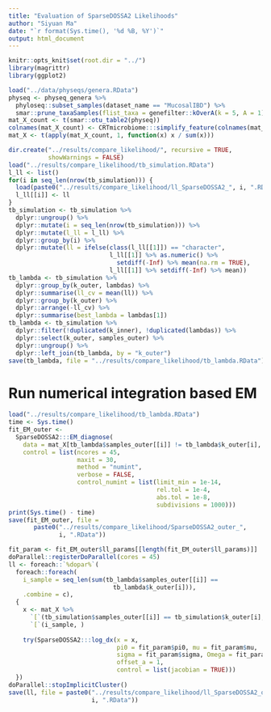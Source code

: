 ```yaml
---
title: "Evaluation of SparseDOSSA2 Likelihoods"
author: "Siyuan Ma"
date: "`r format(Sys.time(), '%d %B, %Y')`"
output: html_document
---
```

  
```r
knitr::opts_knit$set(root.dir = "../")
library(magrittr)
library(ggplot2)
```

```r
load("../data/physeqs/genera.RData")
physeq <- physeq_genera %>% 
  phyloseq::subset_samples(dataset_name == "MucosalIBD") %>% 
  smar::prune_taxaSamples(flist_taxa = genefilter::kOverA(k = 5, A = 1))
mat_X_count <- t(smar::otu_table2(physeq))
colnames(mat_X_count) <- CRTmicrobiome:::simplify_feature(colnames(mat_X_count))
mat_X <- t(apply(mat_X_count, 1, function(x) x / sum(x)))
```

```r
dir.create("../results/compare_likelihood/", recursive = TRUE,
           showWarnings = FALSE)
load("../results/compare_likelihood/tb_simulation.RData")
l_ll <- list()
for(i in seq_len(nrow(tb_simulation))) {
  load(paste0("../results/compare_likelihood/ll_SparseDOSSA2_", i, ".RData"))
  l_ll[[i]] <- ll
}
tb_simulation <- tb_simulation %>% 
  dplyr::ungroup() %>% 
  dplyr::mutate(i = seq_len(nrow(tb_simulation))) %>% 
  dplyr::mutate(l_ll = l_ll) %>% 
  dplyr::group_by(i) %>% 
  dplyr::mutate(ll = ifelse(class(l_ll[[1]]) == "character",
                            l_ll[[1]] %>% as.numeric() %>% 
                              setdiff(-Inf) %>% mean(na.rm = TRUE),
                            l_ll[[1]] %>% setdiff(-Inf) %>% mean))
tb_lambda <- tb_simulation %>% 
  dplyr::group_by(k_outer, lambdas) %>% 
  dplyr::summarise(ll_cv = mean(ll)) %>% 
  dplyr::group_by(k_outer) %>% 
  dplyr::arrange(-ll_cv) %>% 
  dplyr::summarise(best_lambda = lambdas[1])
tb_lambda <- tb_simulation %>% 
  dplyr::filter(!duplicated(k_inner), !duplicated(lambdas)) %>% 
  dplyr::select(k_outer, samples_outer) %>% 
  dplyr::ungroup() %>% 
  dplyr::left_join(tb_lambda, by = "k_outer")
save(tb_lambda, file = "../results/compare_likelihood/tb_lambda.RData")
```

# Run numerical integration based EM

```r
load("../results/compare_likelihood/tb_lambda.RData")
time <- Sys.time()
fit_EM_outer <-
  SparseDOSSA2:::EM_diagnose(
    data = mat_X[tb_lambda$samples_outer[[i]] != tb_lambda$k_outer[i], ],
    control = list(ncores = 45,
                   maxit = 30,
                   method = "numint",
                   verbose = FALSE,
                   control_numint = list(limit_min = 1e-14,
                                         rel.tol = 1e-4,
                                         abs.tol = 1e-8,
                                         subdivisions = 1000)))
print(Sys.time() - time)
save(fit_EM_outer, file =
       paste0("../results/compare_likelihood/SparseDOSSA2_outer_",
              i, ".RData"))
```

```r
fit_param <- fit_EM_outer$ll_params[[length(fit_EM_outer$ll_params)]]
doParallel::registerDoParallel(cores = 45)
ll <- foreach::`%dopar%`(
  foreach::foreach(
    i_sample = seq_len(sum(tb_lambda$samples_outer[[i]] == 
                             tb_lambda$k_outer[i])),
    .combine = c),
  {
    x <- mat_X %>% 
      `[`(tb_simulation$samples_outer[[i]] == tb_simulation$k_outer[i], ) %>% 
      `[`(i_sample, )
    
    try(SparseDOSSA2:::log_dx(x = x, 
                              pi0 = fit_param$pi0, mu = fit_param$mu,
                              sigma = fit_param$sigma, Omega = fit_param$Omega,
                              offset_a = 1,
                              control = list(jacobian = TRUE)))
  })
doParallel::stopImplicitCluster()
save(ll, file = paste0("../results/compare_likelihood/ll_SparseDOSSA2_outer_",
                       i, ".RData"))
```